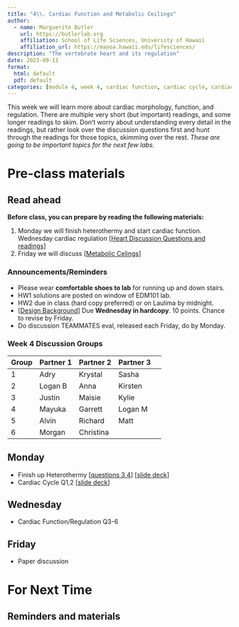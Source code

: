 ```yaml
---
title: "4\\. Cardiac Function and Metabolic Ceilings"
author:
  - name: Marguerite Butler  
    url: https://butlerlab.org
    affiliation: School of Life Sciences, University of Hawaii
    affiliation_url: https://manoa.hawaii.edu/lifesciences/
description: "The vertebrate heart and its regulation"
date: 2023-09-11
format: 
  html: default 
  pdf: default
categories: [module 4, week 4, cardiac function, cardiac cycle, cardiac regulation, MMR ]
---
```


This week we will learn more about cardiac morphology, function, and regulation. There are multiple very short (but important) readings, and some longer readings to skim. Donʻt worry about understanding every detail in the readings, but rather look over the discussion questions first and hunt through the readings for those topics, skimming over the rest. _These are going to be important topics for the next few labs._ 

# Pre-class materials 

::: callout-note
## Read ahead

**Before class, you can prepare by reading the following materials:**

1. Monday we will finish heterothermy and start cardiac function. Wednesday cardiac regulation  \[[Heart Discussion Questions and readings](../../discussions/Discussion-Week4-heart-function.pdf)\] 
2. Friday we will discuss \[[Metabolic Celings](../../discussions/Discussion-Week4-metabolic-ceiling.pdf)\]
:::

### Announcements/Reminders

-  Please wear __comfortable shoes to lab__ for running up and down stairs.
-  HW1 solutions are posted on window of EDM101 lab.
-  HW2 due in class (hard copy preferred) or on Laulima by midnight.
-  \[[Design Background](../../projects/2023-09-06-design-background/index.qmd)\] Due __Wednesday in hardcopy__. 10 points. Chance to revise by Friday. 
-  Do discussion TEAMMATES eval, released each Friday, do by Monday.

### Week 4 Discussion Groups

| Group | Partner 1 | Partner 2 | Partner 3 |
|----|----|----|----|----|
| 1 |Adry| Krystal  | Sasha |
| 2 |  Logan B  |  Anna | Kirsten |
| 3 | Justin |  Maisie | Kylie |
| 4 | Mayuka  | Garrett  | Logan M |
| 5 |  Alvin | Richard  | Matt |
| 6 |  Morgan  | Christina  |  |

## Monday
   
- Finish up Heterothermy \[[questions 3,4](../../discussions/Discussion-Week3-temperature.pdf)\] \[[slide deck](../../powerpoints/4.Temperature.pdf)\] 
- Cardiac Cycle Q1,2 \[[slide deck](../../powerpoints/4.CardiacCycle.pdf)\]

## Wednesday

- Cardiac Function/Regulation Q3-6

## Friday 

- Paper discussion

# For Next Time



::: callout-note
## Reminders and materials

:::


